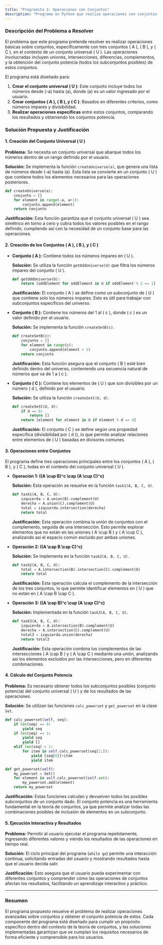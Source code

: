 ```yaml
---
title: "Programita 1: Operaciones con Conjuntos"
description: "Programa en Python que realiza operaciones con conjuntos matemáticos."
---
```




<CourseLayout sections={sections}>

### **Descripción del Problema a Resolver**

El problema que este programa pretende resolver es realizar operaciones básicas sobre conjuntos, específicamente con tres conjuntos \( A \), \( B \), y \( C \), en el contexto de un conjunto universal \( U \). Las operaciones involucradas incluyen uniones, intersecciones, diferencias, complementos, y la obtención del conjunto potencia (todos los subconjuntos posibles) de estos conjuntos.

El programa está diseñado para:

1. **Crear el conjunto universal \( U \)**: Este conjunto incluye todos los números desde \(-a\) hasta \(a\), donde \(a\) es un valor ingresado por el usuario.
2. **Crear conjuntos \( A \), \( B \), y \( C \)**: Basados en diferentes criterios, como números impares y divisibilidad.
3. **Realizar operaciones específicas** entre estos conjuntos, comparando los resultados y obteniendo los conjuntos potencia.

### **Solución Propuesta y Justificación**

#### **1. Creación del Conjunto Universal \( U \)**

**Problema:** Se necesita un conjunto universal que abarque todos los números dentro de un rango definido por el usuario.

**Solución:** Se implementa la función `createUniverse(a)`, que genera una lista de números desde \(-a\) hasta \(a\). Esta lista se convierte en un conjunto \( U \) que contiene todos los elementos necesarios para las operaciones posteriores.

```python
def createUniverse(a):
    conjunto = []
    for element in range(-a, a+1):
        conjunto.append(element)
    return conjunto
```

**Justificación:** Esta función garantiza que el conjunto universal \( U \) sea simétrico en torno a cero y cubra todos los valores posibles en el rango definido, cumpliendo así con la necesidad de un conjunto base para las operaciones.

#### **2. Creación de los Conjuntos \( A \), \( B \), y \( C \)**

- **Conjunto \( A \):** Contiene todos los números impares en \( U \).

  **Solución:** Se utiliza la función `getOddUniverse(U)` que filtra los números impares del conjunto \( U \).

  ```python
  def getOddUniverse(U):
      return [oddElement for oddElement in U if oddElement % 2 == 1]
  ```

  **Justificación:** El conjunto \( A \) se define como un subconjunto de \( U \) que contiene solo los números impares. Esto es útil para trabajar con subconjuntos específicos del universo.

- **Conjunto \( B \):** Contiene los números del 1 al \( c \), donde \( c \) es un valor definido por el usuario.

  **Solución:** Se implementa la función `createSetB(c)`.

  ```python
  def createSetB(c):
      conjunto = []
      for element in range(c):
          conjunto.append(element + 1)
      return conjunto
  ```

  **Justificación:** Esta función asegura que el conjunto \( B \) esté bien definido dentro del universo, conteniendo una secuencia natural de números que va de 1 a \( c \).

- **Conjunto \( C \):** Contiene los elementos de \( U \) que son divisibles por un número \( d \), definido por el usuario.

  **Solución:** Se utiliza la función `createSetC(U, d)`.

  ```python
  def createSetC(U, d):
      if d == 0:
          return []
      return [element for element in U if element % d == 0]
  ```

  **Justificación:** El conjunto \( C \) se define según una propiedad específica (divisibilidad por \( d \)), lo que permite analizar relaciones entre elementos de \( U \) basadas en divisores comunes.

#### **3. Operaciones entre Conjuntos**

El programa define tres operaciones principales entre los conjuntos \( A \), \( B \), y \( C \), todas en el contexto del conjunto universal \( U \).

- **Operación 1: \((A \cup B)^c \cap (A \cup C)^c\)**

  **Solución:** Esta operación se resuelve en la función `task1(A, B, C, U)`.

  ```python
  def task1(A, B, C, U):
      izquierda = A.union(B).complement(U)
      derecha = A.union(C).complement(U)
      total = izquierda.intersection(derecha)
      return total
  ```

  **Justificación:** Esta operación combina la unión de conjuntos con el complemento, seguida de una intersección. Esto permite explorar elementos que no están en las uniones \( A \cup B \) y \( A \cup C \), analizando así el espacio común excluido por ambas uniones.

- **Operación 2: \((A \cap B \cap C)^c\)**

  **Solución:** Se implementa en la función `task2(A, B, C, U)`.

  ```python
  def task2(A, B, C, U):
      total = A.intersection(B).intersection(C).complement(U)
      return total
  ```

  **Justificación:** Esta operación calcula el complemento de la intersección de los tres conjuntos, lo que permite identificar elementos en \( U \) que no están en \( A \cap B \cap C \).

- **Operación 3: \((A \cap B)^c \cup (A \cap C)^c\)**

  **Solución:** Implementada en la función `task3(A, B, C, U)`.

  ```python
  def task3(A, B, C, U):
      izquierda = A.intersection(B).complement(U)
      derecha = A.intersection(C).complement(U)
      total3 = izquierda.union(derecha)
      return total3
  ```

  **Justificación:** Esta operación combina los complementos de las intersecciones \( A \cap B \) y \( A \cap C \) mediante una unión, analizando así los elementos excluidos por las intersecciones, pero en diferentes combinaciones.

#### **4. Cálculo del Conjunto Potencia**

**Problema:** Es necesario obtener todos los subconjuntos posibles (conjunto potencia) del conjunto universal \( U \) y de los resultados de las operaciones.

**Solución:** Se utilizan las funciones `calc_powerset` y `get_powerset` en la clase `Set`.

```python
def calc_powerset(self, seq):
    if len(seq) == 0:
        yield seq
    if len(seq) == 1:
        yield seq
        yield []
    elif len(seq) > 1:
        for item in self.calc_powerset(seq[1:]):
            yield [seq[0]]+item
            yield item

def get_powerset(self):
    my_powerset = Set()
    for element in self.calc_powerset(self.set):
        my_powerset.add(element)
    return my_powerset
```

**Justificación:** Estas funciones calculan y devuelven todos los posibles subconjuntos de un conjunto dado. El conjunto potencia es una herramienta fundamental en la teoría de conjuntos, ya que permite analizar todas las combinaciones posibles de inclusión de elementos en un subconjunto.

#### **5. Ejecución Interactiva y Resultados**

**Problema:** Permitir al usuario ejecutar el programa repetidamente, ingresando diferentes valores y viendo los resultados de las operaciones en tiempo real.

**Solución:** El ciclo principal del programa (`while go`) permite una interacción continua, solicitando entradas del usuario y mostrando resultados hasta que el usuario decida salir.

**Justificación:** Esto asegura que el usuario pueda experimentar con diferentes conjuntos y comprender cómo las operaciones de conjuntos afectan los resultados, facilitando un aprendizaje interactivo y práctico.

---

### **Resumen**

El programa propuesto resuelve el problema de realizar operaciones avanzadas sobre conjuntos y obtener el conjunto potencia de estos. Cada componente del programa está diseñado para cumplir un propósito específico dentro del contexto de la teoría de conjuntos, y las soluciones implementadas garantizan que se cumplan los requisitos necesarios de forma eficiente y comprensible para los usuarios.

</CourseLayout>
